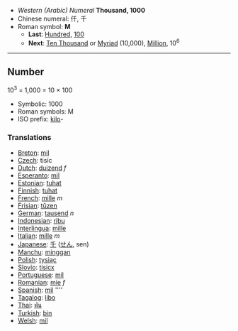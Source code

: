 *''Western (Arabic) Numeral'' '''Thousand, 1000'''
*Chinese numeral: 仟, 千
*Roman symbol: '''M'''
**'''Last''': [[Hundred]], [[100]]
**'''Next''': [[Ten Thousand]] or [[Myriad]] (10,000), [[Million]], 10<sup>6</sup>

----

==Number==

10<sup>3</sup> = 1,000 = 10 &times; 100

*Symbolic: 1000
*Roman symbols: M 
*ISO prefix: [[kilo]]-

===Translations===

*[[Breton]]: [[mil]]
*[[Czech]]:  tisíc
*[[Dutch]]: [[duizend]] ''f''
*[[Esperanto]]: [[mil]]
*[[Estonian]]: [[tuhat]]
*[[Finnish]]: [[tuhat]]
*[[French]]: [[mille]] ''m''
*[[Frisian]]: [[tûzen]]
*[[German]]: [[tausend]] ''n''
*[[Indonesian]]: [[ribu]]
*[[Interlingua]]: [[mille]]
*[[Italian]]: [[mille]] ''m''
*[[Japanese]]: [[千]] ([[せん]], sen)
*[[Manchu]]: [[minggan]]
*[[Polish]]: [[tysiąc]]
*[[Slovio]]: [[tisicx]]
*[[Portuguese]]: [[mil]]
*[[Romanian]]: [[mie]] ''f''
*[[Spanish]]: [[mil]] ''''
*[[Tagalog]]: [[libo]]
*[[Thai]]: [[พัน]]
*[[Turkish]]: [[bin]]
*[[Welsh]]: [[mil]]